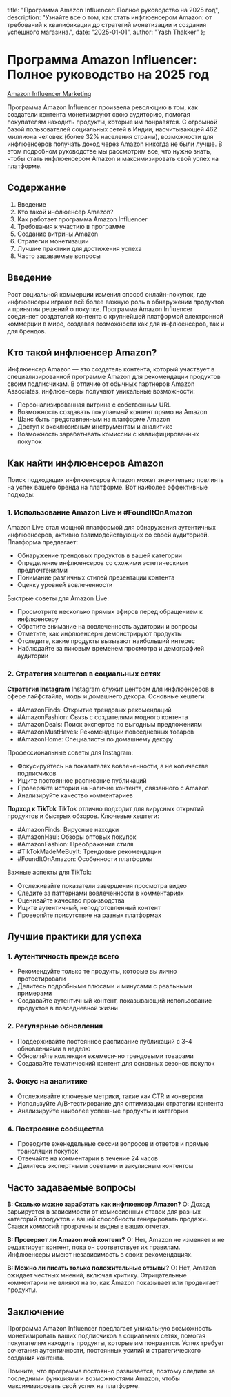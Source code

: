   title: "Программа Amazon Influencer: Полное руководство на 2025 год",
  description: "Узнайте все о том, как стать инфлюенсером Amazon: от требований к квалификации до стратегий монетизации и создания успешного магазина.",
  date: "2025-01-01",
  author: "Yash Thakker"
};

# Программа Amazon Influencer: Полное руководство на 2025 год

[Amazon Influencer Marketing](/images/blog-posts/amazon-influencer.jpeg)

Программа Amazon Influencer произвела революцию в том, как создатели контента монетизируют свою аудиторию, помогая покупателям находить продукты, которые им понравятся. С огромной базой пользователей социальных сетей в Индии, насчитывающей 462 миллиона человек (более 32% населения страны), возможности для инфлюенсеров получать доход через Amazon никогда не были лучше. В этом подробном руководстве мы рассмотрим все, что нужно знать, чтобы стать инфлюенсером Amazon и максимизировать свой успех на платформе.

## Содержание

1. Введение
2. Кто такой инфлюенсер Amazon?
3. Как работает программа Amazon Influencer
4. Требования к участию в программе
5. Создание витрины Amazon
6. Стратегии монетизации
7. Лучшие практики для достижения успеха
8. Часто задаваемые вопросы

## Введение

Рост социальной коммерции изменил способ онлайн-покупок, где инфлюенсеры играют всё более важную роль в обнаружении продуктов и принятии решений о покупке. Программа Amazon Influencer соединяет создателей контента с крупнейшей платформой электронной коммерции в мире, создавая возможности как для инфлюенсеров, так и для брендов.

## Кто такой инфлюенсер Amazon?

Инфлюенсер Amazon — это создатель контента, который участвует в специализированной программе Amazon для рекомендации продуктов своим подписчикам. В отличие от обычных партнеров Amazon Associates, инфлюенсеры получают уникальные возможности:

- Персонализированная витрина с собственным URL
- Возможность создавать покупаемый контент прямо на Amazon
- Шанс быть представленным на платформе Amazon
- Доступ к эксклюзивным инструментам и аналитике
- Возможность зарабатывать комиссии с квалифицированных покупок

## Как найти инфлюенсеров Amazon

Поиск подходящих инфлюенсеров Amazon может значительно повлиять на успех вашего бренда на платформе. Вот наиболее эффективные подходы:

### 1. Использование Amazon Live и #FoundItOnAmazon

Amazon Live стал мощной платформой для обнаружения аутентичных инфлюенсеров, активно взаимодействующих со своей аудиторией. Платформа предлагает:
- Обнаружение трендовых продуктов в вашей категории
- Определение инфлюенсеров со схожими эстетическими предпочтениями
- Понимание различных стилей презентации контента
- Оценку уровней вовлеченности

Быстрые советы для Amazon Live:
- Просмотрите несколько прямых эфиров перед обращением к инфлюенсеру
- Обратите внимание на вовлеченность аудитории и вопросы
- Отметьте, как инфлюенсеры демонстрируют продукты
- Отследите, какие продукты вызывают наибольший интерес
- Наблюдайте за пиковым временем просмотра и демографией аудитории

### 2. Стратегия хештегов в социальных сетях

**Стратегия Instagram**
Instagram служит центром для инфлюенсеров в сфере лайфстайла, моды и домашнего декора. Основные хештеги:
- #AmazonFinds: Открытие трендовых рекомендаций
- #AmazonFashion: Связь с создателями модного контента
- #AmazonDeals: Поиск экспертов по выгодным предложениям
- #AmazonMustHaves: Рекомендации повседневных товаров
- #AmazonHome: Специалисты по домашнему декору

Профессиональные советы для Instagram:
- Фокусируйтесь на показателях вовлеченности, а не количестве подписчиков
- Ищите постоянное расписание публикаций
- Проверяйте истории на наличие контента, связанного с Amazon
- Анализируйте качество комментариев

**Подход к TikTok**
TikTok отлично подходит для вирусных открытий продуктов и быстрых обзоров. Ключевые хештеги:
- #AmazonFinds: Вирусные находки
- #AmazonHaul: Обзоры оптовых покупок
- #AmazonFashion: Преображения стиля
- #TikTokMadeMeBuyIt: Трендовые рекомендации
- #FoundItOnAmazon: Особенности платформы

Важные аспекты для TikTok:
- Отслеживайте показатели завершения просмотра видео
- Следите за паттернами вовлеченности в комментариях
- Оценивайте качество производства
- Ищите аутентичный, неподготовленный контент
- Проверяйте присутствие на разных платформах

## Лучшие практики для успеха

### 1. Аутентичность прежде всего
- Рекомендуйте только те продукты, которые вы лично протестировали
- Делитесь подробными плюсами и минусами с реальными примерами
- Создавайте аутентичный контент, показывающий использование продуктов в повседневной жизни

### 2. Регулярные обновления
- Поддерживайте постоянное расписание публикаций с 3-4 обновлениями в неделю
- Обновляйте коллекции ежемесячно трендовыми товарами
- Создавайте тематический контент для основных сезонов покупок

### 3. Фокус на аналитике
- Отслеживайте ключевые метрики, такие как CTR и конверсии
- Используйте A/B-тестирование для оптимизации стратегии контента
- Анализируйте наиболее успешные продукты и категории

### 4. Построение сообщества
- Проводите еженедельные сессии вопросов и ответов и прямые трансляции покупок
- Отвечайте на комментарии в течение 24 часов
- Делитесь экспертными советами и закулисным контентом

## Часто задаваемые вопросы

**В: Сколько можно заработать как инфлюенсер Amazon?**
О: Доход варьируется в зависимости от комиссионных ставок для разных категорий продуктов и вашей способности генерировать продажи. Ставки комиссий прозрачны и видны в ваших отчетах.

**В: Проверяет ли Amazon мой контент?**
О: Нет, Amazon не изменяет и не редактирует контент, пока он соответствует их правилам. Инфлюенсеры имеют независимость в своих рекомендациях.

**В: Можно ли писать только положительные отзывы?**
О: Нет, Amazon ожидает честных мнений, включая критику. Отрицательные комментарии не влияют на то, как Amazon показывает или продвигает продукты.

## Заключение

Программа Amazon Influencer предлагает уникальную возможность монетизировать ваших подписчиков в социальных сетях, помогая покупателям находить продукты, которые им понравятся. Успех требует сочетания аутентичности, постоянных усилий и стратегического создания контента.

Помните, что программа постоянно развивается, поэтому следите за последними функциями и возможностями Amazon, чтобы максимизировать свой успех на платформе.